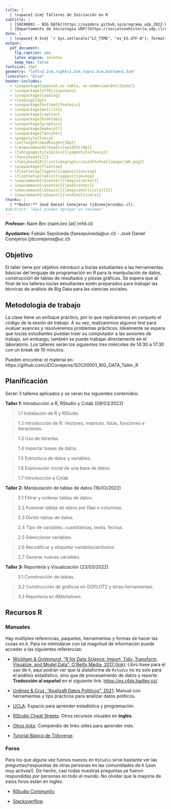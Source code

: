 ```yaml
---
title: |
  | \vspace{-1cm} Talleres de Iniciación en R
subtitle: | 
  | [SOC00001 - BIG DATA](https://naimbro.github.io/programa_udp_2022.html)
  | [Departamento de Sociología UDP](https://socialesehistoria.udp.cl/carreras/sociologia/)
date: |
  | \vspace{-0.5cm} `r Sys.setlocale("LC_TIME", "es_ES.UTF-8"); format(Sys.time(), "%d de %B, %Y")`
output:
  pdf_document: 
    fig_caption: yes
    latex_engine: xelatex
    keep_tex: false 
fontsize: 10pt
geometry: "left=2.2cm,right=2.2cm,top=2.5cm,bottom=2.5cm"
linkcolor: "blue"
header-includes:
  - \usepackage[spanish,es-tabla, es-nodecimaldot]{babel}
  - \usepackage[utf8]{inputenc}
  - \usepackage{leading}
  - \leading{13pt}
  - \usepackage[bottom]{footmisc}
  - \usepackage{multicol}
  - \usepackage{caption}
  - \usepackage{booktabs}
  - \usepackage{graphicx}
  - \usepackage{makecell}
  - \usepackage{fancyhdr}
  - \pagestyle{fancy}
  - \setlength\headheight{30pt}
  - \renewcommand{\headrulewidth}{0pt}
  - \fancypagestyle{plain}{\pagestyle{fancy}}
  - \fancyhead[L]{}
  - \fancyhead[R]{\includegraphics[width=5cm]{image/im0.png}}
  - \usepackage{floatrow}
  - \floatsetup[figure]{capposition=top}
  - \floatsetup[table]{capposition=top}
  - \newcommand{\bcenter}{\begin{center}}
  - \newcommand{\ecenter}{\end{center}}
  - \newcommand{\btwocol}{\begin{multicols}{2}}
  - \newcommand{\etwocol}{\end{multicols}}
thanks: |
  | **Autor:** José Daniel Conejeros (jdconejeros@uc.cl). 
#abstract: "Aquí pueden agregar un resumen"
---
```


**Profesor:** Naim Bro (naim.bro [at] imfd.cl)

**Ayudantes:** Fabián Sepúlveda (faesepulveda@uc.cl) - José Daniel Conejeros (jdconejeros@uc.cl)

## Objetivo

El taller tiene por objetivo introducir a los/as estudiantes a las herramientas básicas del lenguaje de programación en R para la manipulación de datos, construcción de tablas de resultados y piezas gráficas. Se espera que al final de los talleres los/as estudiantes estén preparados para trabajar las técnicas de análisis de Big Data para las ciencias sociales.

## Metodologia de trabajo

La clase tiene un enfoque práctico, por lo que replicaremos en conjunto el código de la sesión de trabajo. A su vez, realizaremos algunos test para evaluar avances y resolveremos problemas prácticos. Idealmente se espera que los/as estudiantes puedan traer su computador a las sesiones de trabajo, sin embargo, también se puede trabajar directamente en el laboratorio. Los talleres serán los siguientes tres miércoles de 14:30 a 17:30 con un break de 10 minutos.

Pueden encontrar el material en: https://github.com/JDConejeros/SOC00001_BIG_DATA_Taller_R

## Planificación 

Serán 3 talleres aplicados y se veran los siguientes contenidos: 

**Taller 1:** Introducción a R, RStudio y Colab (09/03/2022)

> 1.1 Instalación de R y RStudio

> 1.2 Introducción de R: Vectores, matrices, listas, funciones e iteraciones.

> 1.3 Uso de librerías.

> 1.4 Importar bases de datos.

> 1.5 Estructura de datos y variables.

> 1.6 Exploración inicial de una base de datos.

> 1.7 Introducción a Colab

\break

**Taller 2:** Manipulación de tablas de datos (16/03/2022)

> 2.1 Filtrar y ordenar tablas de datos.

> 2.2 Fusionar tablas de datos por filas o columnas.

> 2.3 Dividir tablas de datos.

> 2.4 Tipo de variables: cuantitativas, textis, fechas. 

> 2.5 Seleccionar variables.

> 2.6 Recodificar y etiquetar variables/atributos. 

> 2.7 Generar nuevas variables.

**Taller 3:** Reportería y Visualización (23/03/2022)

> 3.1 Construcción de tablas.

> 3.2 Construcción de gráficos en GGPLOT2 y otras herramientas.

> 3.3 Reportería en RMarkdown.

## Recursos R

### Manuales 

Hay múltiples referencias, paquetes, herramientas y formas de hacer las cosas en `R`. Para no intimidarse con tal magnitud de información puede acceder a las siguientes referencias:

- [Wickham & Grolemund, “R for Data Science: Import, Tidy, Transform, Visualize, and Model Data”; O'Reilly Media, 2017.(link)](https://r4ds.had.co.nz/index.html): Libro base para el uso de `R`, aquí podrán ver que la plataforma de `Rstudio` no es solo para el análisis estadístico, sino que de procesamiento de datos y reporte. **Traducción al español** en el siguiente link: [https://es.r4ds.hadley.nz/](https://es.r4ds.hadley.nz/)

- [Urdinez & Cruz, "AnalizaR Datos Políticos", 2021](https://arcruz0.github.io/libroadp/index.html): Manual con herramientas y tips prácticos para analizar datos políticos.

- [UCLA](https://stats.idre.ucla.edu/r/): Espacio para aprender estadística y programación.

- [RStudio Cheat Sheets](https://www.rstudio.com/resources/cheatsheets/#ide): Otros recursos visuales en **inglés**.

- [Otros links](https://www.lecy.info/r-for-public-policy): Compendio de links útiles para aprender más.

- [Tutorial Básico de Tidyverse](https://anderfernandez.com/blog/tutorial-dplyr/?utm_source=es&utm_medium=email).

### Foros

Para los que alguna vez fuimos nuevos en `RStudio` sirve bastante ver las preguntas/respuestas de otras personas en las comunidades de `R` (¡son muy activas!). De hecho, casi todas nuestras preguntas ya fueron respondidas por personas en todo el mundo. No olvidar que la mayoría de estos foros están en inglés: 

- [RStudio Community](https://community.rstudio.com/)

- [Stackoverflow](https://stackoverflow.com/questions/tagged/r)

